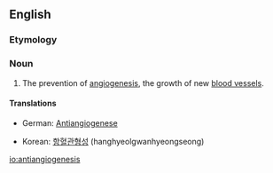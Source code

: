 ==English==

===Etymology===

{{prefix|anti|angiogenesis}}

===Noun===
{{en-noun|-}}

# {{context|medicine|lang=en}} The prevention of [[angiogenesis]], the growth of new [[blood vessel]]s.

====Translations====
{{trans-top|prevention of angiogenesis}}
* German: [[Antiangiogenese]] {{f}}
{{trans-mid}}
* Korean: [[항혈관형성]] (hanghyeolgwanhyeongseong)
{{trans-bottom}}

[[io:antiangiogenesis]]